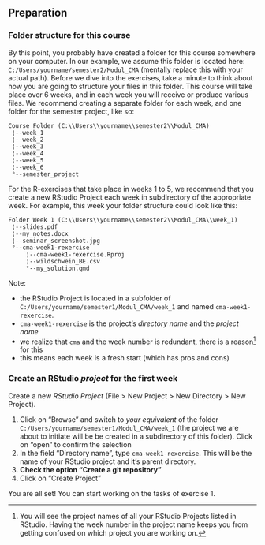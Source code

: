 ## Preparation {#w1-preparation}

### Folder structure for this course {#folder-structure}

By this point, you probably have created a folder for this course somewhere on your computer. In our example, we assume this folder is located here: `C:/Users/yourname/semester2/Modul_CMA` (mentally replace this with your actual path). Before we dive into the exercises, take a minute to think about how you are going to structure your files in this folder. This course will take place over 6 weeks, and in each week you will receive or produce various files. We recommend creating a separate folder for each week, and one folder for the semester project, like so:

```
Course Folder (C:\\Users\\yourname\\semester2\\Modul_CMA)
 ¦--week_1                                                
 ¦--week_2                                                
 ¦--week_3                                                
 ¦--week_4                                                
 ¦--week_5                                                
 ¦--week_6                                                
 °--semester_project 
```

For the R-exercises that take place in weeks 1 to 5, we recommend that you create a new RStudio Project each week in subdirectory of the appropriate week. For example, this week your folder structure could look like this: 

```
Folder Week 1 (C:\\Users\\yourname\\semester2\\Modul_CMA\\week_1)
 ¦--slides.pdf                                                  
 ¦--my_notes.docx                                               
 ¦--seminar_screenshot.jpg                                      
 °--cma-week1-rexercise                                             
     ¦--cma-week1-rexercise.Rproj                                   
     ¦--wildschwein_BE.csv                                      
     °--my_solution.qmd   
```

Note: 

- the RStudio Project is located in a subfolder of `C:/Users/yourname/semester1/Modul_CMA/week_1` and named `cma-week1-rexercise`.
- `cma-week1-rexercise` is the project's *directory name* and the *project name*
- we realize that `cma` and the week number is redundant, there is a reason[^redundancy] for this
- this means each week is a fresh start (which has pros and cons)

[^redundancy]: You will see the project names of all your RStudio Projects listed in RStudio. Having the week number in the project name keeps you from getting confused on which project you are working on.

### Create an RStudio *project* for the first week

Create a new *RStudio Project* (File > New Project > New Directory > New Project). 

1. Click on "Browse" and switch to *your equivalent* of the folder `C:/Users/yourname/semester1/Modul_CMA/week_1` (the project we are about to initiate will be be created in a subdirectory of this folder). Click on "open" to confirm the selection
2. In the field "Directory name", type `cma-week1-rexercise`. This will be the name of your RStudio project and it's parent directory.
3. **Check the option "Create a git repository"**
4. Click on "Create Project"

You are all set! You can start working on the tasks of exercise 1.

<!-- Create a new .R (or .Rmd) File and divide it into the sections necessary in a classical Data Science workflow. In .R Files, "Sections" can be created within RStudio by adding Comments (`#`) with at least 3 trailing dashes, equal, or pound signs ( `-`, `=`,`#`). In .Rmd Files, their are created with leading pound signs (`#`). -->

<!-- Sections allow code folding (try clicking on the small triangle next to the line number) and facilitate navigation (try the shortcut: `Shift`+`Alt`+`J`). We recommend following sections: -->

<!-- - Loading environment / libraries -->
<!-- - Data import -->
<!-- - Data cleansing -->
<!-- - Data analysis and visualization -->